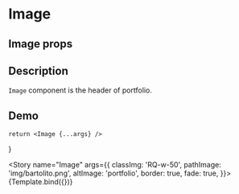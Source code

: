 

<Meta title="Image" component={Image} />

# Image

## Image props
<ArgsTable of={Image} />

## Description

`Image` component is the header of portfolio.

## Demo

    return <Image {...args} />
}

<Story name="Image" args={{
    classImg: 'RQ-w-50',
    pathImage: 'img/bartolito.png',
    altImage: 'portfolio',
    border: true,
    fade: true,
}}>
{Template.bind({})}
</Story>

